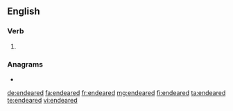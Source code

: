==English==

===Verb===
{{head|en|verb form}}

# {{en-past of|endear}}

===Anagrams===
* {{l|en|deadener}}

[[de:endeared]]
[[fa:endeared]]
[[fr:endeared]]
[[mg:endeared]]
[[fi:endeared]]
[[ta:endeared]]
[[te:endeared]]
[[vi:endeared]]